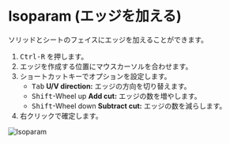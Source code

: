 
<Reference shortcut="Ctrl-R" command="Isoparam" button="" />

# Isoparam (エッジを加える)

ソリッドとシートのフェイスにエッジを加えることができます。

1. <kbd>Ctrl-R</kbd> を押します。
2. エッジを作成する位置にマウスカーソルを合わせます。
3. ショートカットキーでオプションを設定します。
   - <kbd>Tab</kbd> **U/V direction:** エッジの方向を切り替えます。
   - <kbd>Shift</kbd>-Wheel up **Add cut:** エッジの数を増やします。
   - <kbd>Shift</kbd>-Wheel down **Subtract cut:** エッジの数を減らします。
4. 右クリックで確定します。

![Isoparam](/img/isoparam.gif)



